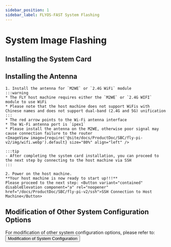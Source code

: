 ```yaml
---
sidebar_position: 1
sidebar_label: FLYOS-FAST System Flashing
---
```








# System Image Flashing

<FASTFASLH name="H5" />

            
## Installing the System Card

<Tabs>
    <TabItem value="usb" label="Diagram of M2WE Installation to PI-V2" default>
        <ImageView image={require('@site/docs/ProductDoc/SBC/fly-pi-v2/img/m2we.webp').default} size="30%" align="center" />
    </TabItem>
    <TabItem value="can" label="Diagram of TF Card Installation to PI-V2">
        <ImageView image={require('@site/docs/ProductDoc/SBC/fly-pi-v2/img/tf.webp').default} size="30%" align="center" />
    </TabItem>
</Tabs>

## Installing the Antenna

    1. Install the antenna for `M2WE` or `2.4G WiFi` module
    :::warning
    * The FLY host machine requires either the `M2WE` or `2.4G WIFI` module to use WiFi
    * Please note that the host machine does not support WiFis with Chinese names and does not support dual-band (2.4G and 5G) unification
    :::
    * The red arrow points to the Wi-Fi antenna interface
    * The Wi-Fi antenna port is `ipex1`
    * Please install the antenna on the M2WE, otherwise poor signal may cause connection failure to the router
    <ImageView image={require('@site/docs/ProductDoc/SBC/fly-pi-v2/img/wifi.webp').default} size="80%" align="left" /> 

    :::tip
    - After completing the system card installation, you can proceed to the next step by connecting to the host machine via SSH
    :::

    2. Power on the host machine.  
    **Your host machine is now ready to start up!!!**  
    Please proceed to the next step: <Button variant="contained" disableElevation component="a" rel="noopener" href="/docs/ProductDoc/SBC/fly-pi-v2/ssh">SSH Connection to Host Machine</Button>

## Modification of Other System Configuration Options

For modification of other system configuration options, please refer to: <Button variant="contained" disableElevation component="a" rel="noopener" href="/docs/ProductDoc/SBC/fly-pi-v2/flyos/os_config">Modification of System Configuration</Button>
